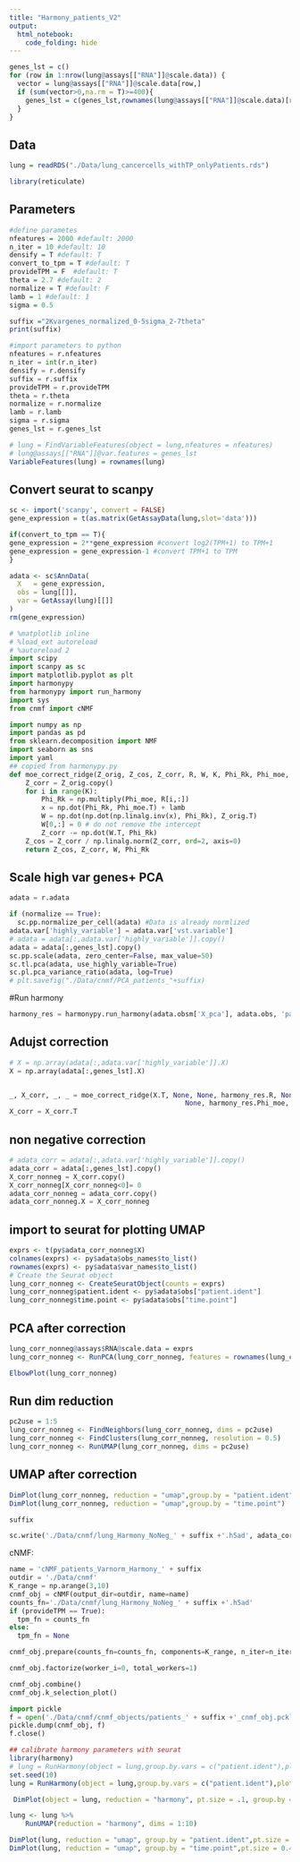 ```yaml
---
title: "Harmony_patients_V2"
output: 
  html_notebook: 
    code_folding: hide
---
```

```r
genes_lst = c()
for (row in 1:nrow(lung@assays[["RNA"]]@scale.data)) {
  vector = lung@assays[["RNA"]]@scale.data[row,]
  if (sum(vector>0,na.rm = T)>=400){
    genes_lst = c(genes_lst,rownames(lung@assays[["RNA"]]@scale.data)[row])
  }
}
```



## Data
```r
lung = readRDS("./Data/lung_cancercells_withTP_onlyPatients.rds")
```

```r
library(reticulate)
```

## Parameters
```r
#define parametes
nfeatures = 2000 #default: 2000
n_iter = 10 #default: 10
densify = T #default: T
convert_to_tpm = T #default: T
provideTPM = F  #default: T
theta = 2.7 #default: 2
normalize = T #default: F
lamb = 1 #default: 1
sigma = 0.5

```

```r
suffix ="2Kvargenes_normalized_0-5sigma_2-7theta"
print(suffix)
```

```python
#import parameters to python
nfeatures = r.nfeatures
n_iter = int(r.n_iter)
densify = r.densify
suffix = r.suffix
provideTPM = r.provideTPM
theta = r.theta
normalize = r.normalize
lamb = r.lamb
sigma = r.sigma
genes_lst = r.genes_lst
```

```r
# lung = FindVariableFeatures(object = lung,nfeatures = nfeatures)
# lung@assays[["RNA"]]@var.features = genes_lst
VariableFeatures(lung) = rownames(lung)
```

## Convert seurat to scanpy
```r
sc <- import('scanpy', convert = FALSE)
gene_expression = t(as.matrix(GetAssayData(lung,slot='data')))

if(convert_to_tpm == T){
gene_expression = 2**gene_expression #convert log2(TPM+1) to TPM+1
gene_expression = gene_expression-1 #convert TPM+1 to TPM
}

adata <- sc$AnnData(
  X   = gene_expression, 
  obs = lung[[]],
  var = GetAssay(lung)[[]]
)
rm(gene_expression)
```

```python
# %matplotlib inline
# %load_ext autoreload
# %autoreload 2
import scipy
import scanpy as sc
import matplotlib.pyplot as plt
import harmonypy
from harmonypy import run_harmony
import sys
from cnmf import cNMF

import numpy as np
import pandas as pd
from sklearn.decomposition import NMF
import seaborn as sns
import yaml
## copied from harmonypy.py
def moe_correct_ridge(Z_orig, Z_cos, Z_corr, R, W, K, Phi_Rk, Phi_moe, lamb):
    Z_corr = Z_orig.copy()
    for i in range(K):
        Phi_Rk = np.multiply(Phi_moe, R[i,:])
        x = np.dot(Phi_Rk, Phi_moe.T) + lamb
        W = np.dot(np.dot(np.linalg.inv(x), Phi_Rk), Z_orig.T)
        W[0,:] = 0 # do not remove the intercept
        Z_corr -= np.dot(W.T, Phi_Rk)
    Z_cos = Z_corr / np.linalg.norm(Z_corr, ord=2, axis=0)
    return Z_cos, Z_corr, W, Phi_Rk

```

## Scale high var genes+ PCA
```python
adata = r.adata

if (normalize == True):
  sc.pp.normalize_per_cell(adata) #Data is already normlized
adata.var['highly_variable'] = adata.var['vst.variable']
# adata = adata[:,adata.var['highly_variable']].copy()
adata = adata[:,genes_lst].copy()
sc.pp.scale(adata, zero_center=False, max_value=50)
sc.tl.pca(adata, use_highly_variable=True)
sc.pl.pca_variance_ratio(adata, log=True)
# plt.savefig("./Data/cnmf/PCA_patients_"+suffix)
```
#Run harmony
```python
harmony_res = harmonypy.run_harmony(adata.obsm['X_pca'], adata.obs, 'patient.ident', max_iter_harmony = 20,theta = 2.7,random_state = 1,lamb = 1)
```
## Adujst correction
```python
# X = np.array(adata[:,adata.var['highly_variable']].X)
X = np.array(adata[:,genes_lst].X)


_, X_corr, _, _ = moe_correct_ridge(X.T, None, None, harmony_res.R, None, harmony_res.K,
                                            None, harmony_res.Phi_moe, harmony_res.lamb)
X_corr = X_corr.T
```

## non negative correction
```python
# adata_corr = adata[:,adata.var['highly_variable']].copy()
adata_corr = adata[:,genes_lst].copy()
X_corr_nonneg = X_corr.copy()
X_corr_nonneg[X_corr_nonneg<0]= 0
adata_corr_nonneg = adata_corr.copy()
adata_corr_nonneg.X = X_corr_nonneg
```
## import to seurat for plotting UMAP
```r
exprs <- t(py$adata_corr_nonneg$X)
colnames(exprs) <- py$adata$obs_names$to_list()
rownames(exprs) <- py$adata$var_names$to_list()
# Create the Seurat object
lung_corr_nonneg <- CreateSeuratObject(counts = exprs)
lung_corr_nonneg$patient.ident <- py$adata$obs["patient.ident"]
lung_corr_nonneg$time.point <- py$adata$obs["time.point"]

```

## PCA after correction
```r
lung_corr_nonneg@assays$RNA@scale.data = exprs
lung_corr_nonneg <- RunPCA(lung_corr_nonneg, features = rownames(lung_corr_nonneg))

ElbowPlot(lung_corr_nonneg)
```
## Run dim reduction
```r
pc2use = 1:5
lung_corr_nonneg <- FindNeighbors(lung_corr_nonneg, dims = pc2use)
lung_corr_nonneg <- FindClusters(lung_corr_nonneg, resolution = 0.5)
lung_corr_nonneg <- RunUMAP(lung_corr_nonneg, dims = pc2use)

```

## UMAP after correction
```r
DimPlot(lung_corr_nonneg, reduction = "umap",group.by = "patient.ident")
DimPlot(lung_corr_nonneg, reduction = "umap",group.by = "time.point")
```

```python
suffix
```

```python
sc.write('./Data/cnmf/lung_Harmony_NoNeg_' + suffix +'.h5ad', adata_corr_nonneg)
```

cNMF:

```python
name = 'cNMF_patients_Varnorm_Harmony_' + suffix
outdir = './Data/cnmf'
K_range = np.arange(3,10)
cnmf_obj = cNMF(output_dir=outdir, name=name)
counts_fn='./Data/cnmf/lung_Harmony_NoNeg_' + suffix +'.h5ad'
if (provideTPM == True):
  tpm_fn = counts_fn
else:
  tpm_fn = None

cnmf_obj.prepare(counts_fn=counts_fn, components=K_range, n_iter=n_iter, seed=14,tpm_fn=tpm_fn,densify=densify)
```

```python
cnmf_obj.factorize(worker_i=0, total_workers=1)
```

```python
cnmf_obj.combine()
cnmf_obj.k_selection_plot()
```

```python
import pickle
f = open('./Data/cnmf/cnmf_objects/patients_' + suffix +'_cnmf_obj.pckl', 'wb')
pickle.dump(cnmf_obj, f)
f.close()
```


```r
## calibrate harmony parameters with seurat
library(harmony)
# lung = RunHarmony(object = lung,group.by.vars = c("patient.ident"),plot_convergence = T,max.iter.harmony = 15,dims.use = pc2use,theta = 2.5,sigma = 0.3,nclust = 3)
set.seed(10)
lung = RunHarmony(object = lung,group.by.vars = c("patient.ident"),plot_convergence = T,max.iter.harmony = 15,theta = 2,lambda = 1,sigma = 0.5)
```

```r
 DimPlot(object = lung, reduction = "harmony", pt.size = .1, group.by = "patient.ident")
```

```r
lung <- lung %>% 
    RunUMAP(reduction = "harmony", dims = 1:10) 
```

```r
DimPlot(lung, reduction = "umap", group.by = "patient.ident",pt.size = 0.4)
DimPlot(lung, reduction = "umap", group.by = "time.point",pt.size = 0.4)

```



